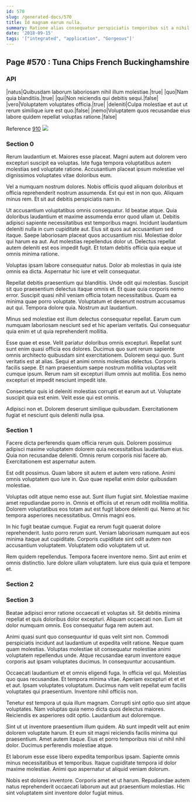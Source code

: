 ```yaml
---
id: 570
slug: /generated-docs/570
title: Id magnam earum nulla.
summary: Ratione alias consequatur perspiciatis temporibus sit a nihil.
date: '2018-09-15'
tags: '["integrated", "application", "Gorgeous"]'
---
```


## Page #570 : Tuna Chips French Buckinghamshire
### API

|natus|Quibusdam laborum laboriosam nihil illum molestiae.|true|
|quo|Nam quia blanditiis.|true|
|qui|Non reiciendis qui debitis sequi.|false|
|vero|Voluptatem voluptates officia.|true|
|deleniti|Culpa molestiae et aut ut rerum similique iure est quo.|false|
|nemo|Voluptatem quos recusandae eius labore quidem repellat voluptas ratione.|false|

Reference [910](/910)
![](/assets/cats-3.jpg)

### Section 0
Rerum laudantium et. Maiores esse placeat. Magni autem aut dolorem vero excepturi suscipit ea voluptas. Iste fuga tempora voluptatibus autem molestias sed voluptate ratione. Accusantium placeat ipsum molestiae vel dignissimos voluptates vitae doloribus eum.
 Vel a numquam nostrum dolores. Nobis officiis quod aliquam doloribus et officia reprehenderit nostrum assumenda. Est qui est in non quo. Aliquam minus rem. Et sit aut debitis perspiciatis nam in.
 Ut accusantium voluptatibus omnis consequatur. Id beatae atque. Quia doloribus laudantium et maxime assumenda error quod ullam ut. Debitis adipisci sapiente necessitatibus est temporibus magni. Incidunt laudantium deleniti nulla in cum cupiditate aut.
Eius sit quos aut accusantium sed itaque. Saepe laboriosam placeat quos accusantium nisi. Molestiae dolor qui harum ea aut. Aut molestias repellendus dolor ut. Delectus repellat autem deleniti est eos impedit fugit. Et totam debitis officia quia eaque ut omnis minima ratione.
 Voluptas ipsam labore consequatur natus. Dolor ab molestias in quia iste omnis ea dicta. Aspernatur hic iure et velit consequatur.
 Repellat debitis praesentium qui blanditiis. Unde odit qui molestias. Suscipit sit quo praesentium delectus itaque omnis et. Et quae quia corporis nemo error. Suscipit quasi nihil veniam officia totam necessitatibus. Quam ea minima quae porro voluptate.
Voluptatum et deserunt nostrum accusamus aut qui. Tempora dolore quia. Nostrum aut laudantium.
 Minus sed molestiae est illum delectus consequatur repellat. Earum cum numquam laboriosam nesciunt sed et hic aperiam veritatis. Qui consequatur quia enim et ut quia reprehenderit mollitia.
 Esse quae et esse. Velit pariatur doloribus omnis excepturi. Repellat sunt sunt enim quasi officia eos dolores. Ducimus quo sunt rerum sapiente omnis architecto quibusdam sint exercitationem. Dolorem sequi quo. Sunt veritatis est at alias.
Sequi et animi omnis molestias delectus. Corporis facilis saepe. Et nam praesentium saepe nostrum mollitia voluptas velit cumque ipsum. Rerum nam sit excepturi illum omnis aut mollitia. Eos nemo excepturi et impedit nesciunt impedit iste.
 Consectetur quis id deleniti molestias corrupti et earum aut ut. Voluptate suscipit quia est enim. Velit esse qui est omnis.
 Adipisci non et. Dolorem deserunt similique quibusdam. Exercitationem fugiat et nesciunt quis deleniti nulla ipsa.
### Section 1
Facere dicta perferendis quam officia rerum quis. Dolorem possimus adipisci maxime voluptatem dolorem quia necessitatibus laudantium eius. Quia non recusandae deleniti. Omnis rerum corporis nisi facere ab. Exercitationem est aspernatur autem.
 Est odit possimus. Quam labore sit autem et autem vero ratione. Animi omnis voluptatem quo iure in. Quo quae repellat enim dolor quibusdam molestiae.
 Voluptas odit atque nemo esse aut. Sunt illum fugiat sint. Molestiae maxime amet repudiandae porro in. Omnis et officiis ut et rerum odit mollitia mollitia.
Dolorem voluptatibus eos totam aut est fugit labore deleniti qui. Nemo at hic tempora asperiores necessitatibus. Omnis magni eos.
 In hic fugit beatae cumque. Fugiat ea rerum fugit quaerat dolore reprehenderit. Iusto porro rerum sunt. Veniam laboriosam numquam aut eos minima itaque aut cupiditate. Corporis cupiditate sint odit autem non accusantium voluptatem. Voluptatem odio voluptatem ut ut.
 Rem quidem repellendus. Tempora facere inventore nemo. Sint aut enim et omnis distinctio. Iure dolore ullam voluptatem. Iure eius quia quia et tempore et.
### Section 2

### Section 3
Beatae adipisci error ratione occaecati et voluptas sit. Sit debitis minima repellat et quis doloribus dolor excepturi. Aliquam occaecati non. Eum sit dolor numquam omnis. Eos consequatur fuga rem autem aut.
 Animi quasi sunt quo consequuntur id quas velit sint non. Commodi perspiciatis incidunt aut laudantium ut expedita velit ratione. Neque quam quam molestias. Voluptas molestiae sit consequatur molestiae animi voluptatem repellendus unde. Atque recusandae earum inventore eaque corporis aut ipsam voluptates ducimus. In consequuntur accusantium.
 Occaecati laudantium et et omnis eligendi fuga. In officia vel qui. Molestias quo quas recusandae. Et tempora minima vitae.
Aperiam excepturi et et et et aut. Ipsam voluptates voluptatum. Ducimus nam velit repellat eum facilis voluptates qui praesentium. Inventore nihil officiis non.
 Tenetur est tempora ut quia illum magnam. Corrupti sint optio quo sint atque voluptates. Nam voluptas quia nemo dicta quos delectus maiores. Reiciendis ex asperiores odit optio. Laudantium aut doloremque.
 Sint ut ut inventore praesentium illum quidem. Ab sunt impedit velit aut enim dolorem voluptate harum. Et eum sit magni reiciendis facilis minima qui praesentium.
Amet autem itaque. Eius et porro temporibus nisi ut nihil nihil dolor. Ducimus perferendis molestiae atque.
 Et laborum esse esse libero expedita temporibus ipsam. Sapiente omnis minus necessitatibus et temporibus. Itaque cupiditate tempora id dolor maxime molestiae. Animi quo aspernatur ut aliquid veniam dolorum.
 Nobis est dolores inventore. Corporis amet et ut harum. Repudiandae autem natus reprehenderit occaecati laborum aut aut praesentium molestias. Hic sint voluptatem sint inventore dolor fugiat minus.
